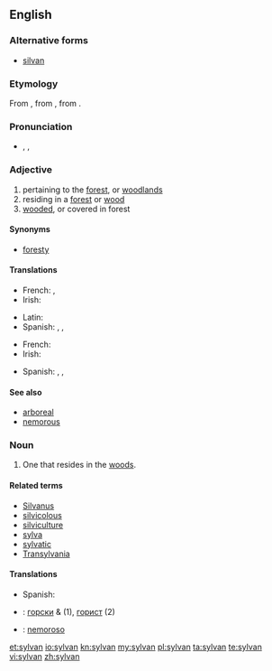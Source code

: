 ==English==

===Alternative forms===
* [[silvan]]

===Etymology===
From {{etyl|ML.}} {{term|sylvanus|lang=la}}, from {{etyl|la}} {{term|Silvanus||god of the woods|lang=la}}, from {{term|silva||forest|lang=la}}.

===Pronunciation===
* {{enPR|sĭl'vən}}, {{IPA|/ˈsɪlvən/}}, {{X-SAMPA|/"sIlv@n/}}

===Adjective===
{{en-adj}}

# pertaining to the [[forest]], or [[woodland]]s
# residing in a [[forest]] or [[wood]]
# [[wooded]], or covered in forest

====Synonyms====
* {{sense|of or like a forest}} [[foresty]]

====Translations====
{{trans-top|pertaining to the forest}}
* French: {{t+|fr|sylvain}}, {{t+|fr|sylvestre|m|f}}
* Irish: {{t-|ga|coillteach}}
{{trans-mid}}
* Latin: {{t-|la|nemoralis|m|f|alt=nemorālis}}
* Spanish: {{t+|es|silvestre}}, {{t-|es|selvático}}, {{t-|es|silvático}}
{{trans-bottom}}
{{trans-top|living in a forest}}
{{trans-mid}}
{{trans-bottom}}
{{trans-top|wooded}}
* French: {{t+|fr|sylvestre|m|f}}
* Irish: {{t-|ga|coillteach}}
{{trans-mid}}
* Spanish: {{t+|es|silvestre}}, {{t-|es|selvático}}, {{t-|es|silvático}}
{{trans-bottom}}

====See also====
* [[arboreal]] <!-- close but distinct: “of trees”, not “of forest” -->
* [[nemorous]]

===Noun===
{{en-noun}}

# One that resides in the [[woods]].

====Related terms====
* [[Silvanus]]
* [[silvicolous]]
* [[silviculture]]
* [[sylva]]
* [[sylvatic]]
* [[Transylvania]]

====Translations====
{{trans-top}}
* Spanish: {{t-|es|silvano}}
{{trans-mid}}
{{trans-bottom}}
{{checktrans-top}}
* {{ttbc|bg}}: [[горски]] {{m}} & {{p}} (1), [[горист]] {{m}} (2)
{{trans-mid}}
* {{ttbc|es}}: [[nemoroso]]
{{trans-bottom}}


[[et:sylvan]]
[[io:sylvan]]
[[kn:sylvan]]
[[my:sylvan]]
[[pl:sylvan]]
[[ta:sylvan]]
[[te:sylvan]]
[[vi:sylvan]]
[[zh:sylvan]]